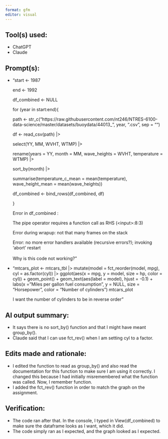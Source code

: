 ```yaml
---
format: gfm
editor: visual
---
```


## Tool(s) used:

-   ChatGPT
-   Claude

## Prompt(s):

-   "start \<- 1987

    end \<- 1992

    df_combined \<- NULL

    for (year in start:end){

    path \<- str_c("https://raw.githubusercontent.com/nt246/NTRES-6100-data-science/master/datasets/buoydata/44013\_", year, ".csv", sep = "")

    df \<- read_csv(path) \|\>

    select(YY, MM, WVHT, WTMP) \|\>

    rename(years = YY, month = MM, wave_heights = WVHT, temperature = WTMP) \|\>

    sort_by(month) \|\>

    summarise(temperature_c_mean = mean(temperature), wave_height_mean = mean(wave_heights))

    df_combined \<- bind_rows(df_combined, df)

    }

    Error in df_combined :

    The pipe operator requires a function call as RHS (\<input\>:8:3)

    Error during wrapup: not that many frames on the stack

    Error: no more error handlers available (recursive errors?); invoking 'abort' restart\
    \
    Why is this code not working?"

-   "mtcars_plot \<- mtcars_tbl \|\> mutate(model = fct_reorder(model, mpg), cyl = as.factor(cyl)) \|\> ggplot(aes(x = mpg, y = model, size = hp, color = cyl)) + geom_point() + geom_text(aes(label = model), hjust = -0.1) + labs(x = "Miles per gallon fuel consumption", y = NULL, size = "Horsepower", color = "Number of cylinders") mtcars_plot

    I want the number of cylinders to be in reverse order"

## AI output summary:

-   It says there is no sort_by() function and that I might have meant group_by().
-   Claude said that I can use fct_rev() when I am setting cyl to a factor.

## Edits made and rationale:

-   I edited the function to read as group_by() and also read the documentation for this function to make sure I am using it correctly. I changed this because I had initially misremembered what the function was called. Now, I remember function.
-   I added the fct_rev() function in order to match the graph on the assignment.

## Verification:

-   The code ran after that. In the console, I typed in View(df_combined) to make sure the dataframe looks as I want, which it did.
-   The code simply ran as I expected, and the graph looked as I expected.
